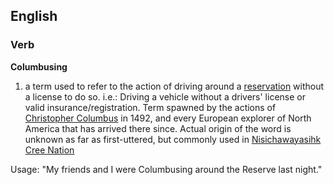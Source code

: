==English==
===Verb===
'''Columbusing'''
# a term used to refer to the action of driving around a [[reservation]] without a license to do so. i.e.: Driving a vehicle without a drivers' license or valid insurance/registration. Term spawned by the actions of [[Christopher Columbus]] in 1492, and every European explorer of North America that has arrived there since. Actual origin of the word is unknown as far as first-uttered, but commonly used in [http://en.wikipedia.org/wiki/Nisichawayasihk_Cree_Nation Nisichawayasihk Cree Nation]

Usage: "My friends and I were Columbusing around the Reserve last night."